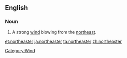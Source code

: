 ==English==
===Noun===
{{en-noun}}
# A strong [[wind]] blowing from the [[northeast]].

[[Category:Wind]]

[[et:northeaster]]
[[ja:northeaster]]
[[ta:northeaster]]
[[zh:northeaster]]